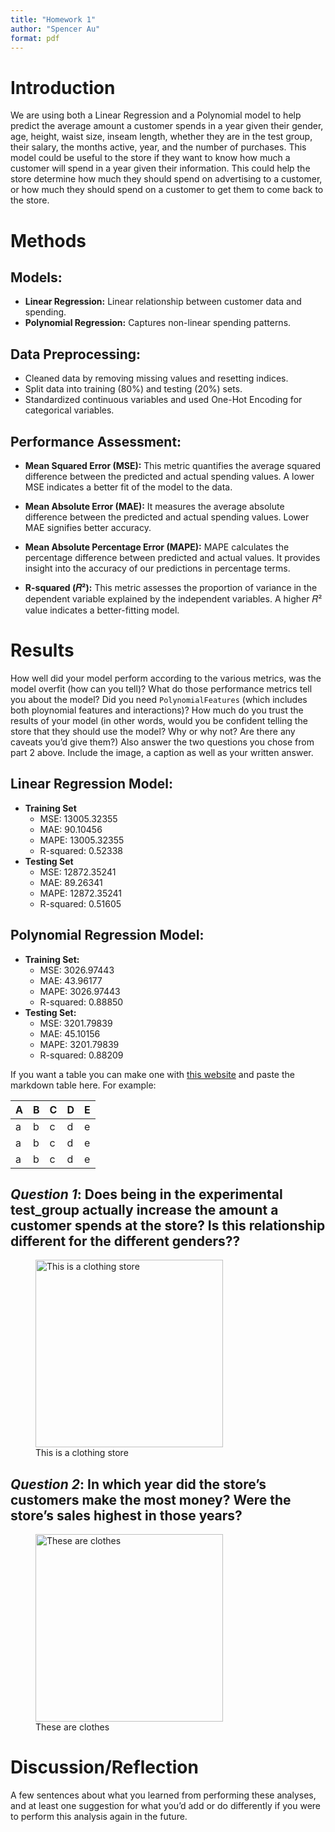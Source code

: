 ```yaml
---
title: "Homework 1"
author: "Spencer Au"
format: pdf
---
```


# Introduction

We are using both a Linear Regression and a Polynomial model to help predict the average amount a customer spends in a year given their gender, age,   height, waist size, inseam length, whether they are in the test group, their salary, the months active, year, and the number of purchases. This model could be useful to the store if they want to know how much a customer will spend in a year given their information. This could help the store determine how much they should spend on advertising to a customer, or how much they should spend on a customer to get them to come back to the store.


# Methods

## Models:

* **Linear Regression:** Linear relationship between customer data and spending.
* **Polynomial Regression:** Captures non-linear spending patterns.

## Data Preprocessing:

* Cleaned data by removing missing values and resetting indices.
* Split data into training (80%) and testing (20%) sets.
* Standardized continuous variables and used One-Hot Encoding for categorical variables.

## Performance Assessment:

* **Mean Squared Error (MSE):** This metric quantifies the average squared difference between the predicted and actual spending values. A lower MSE indicates a better fit of the model to the data. 

* **Mean Absolute Error (MAE):** It measures the average absolute difference between the predicted and actual spending values. Lower MAE signifies better accuracy.

* **Mean Absolute Percentage Error (MAPE):** MAPE calculates the percentage difference between predicted and actual values. It provides insight into the accuracy of our predictions in percentage terms.

* **R-squared (𝑅²):** This metric assesses the proportion of variance in the dependent variable explained by the independent variables. A higher 𝑅² value indicates a better-fitting model.


# Results

How well did your model perform according to the various metrics, was the model overfit (how can you tell)? What do those performance metrics tell you about the model? Did you need `PolynomialFeatures` (which includes both ploynomial features and interactions)?  How much do you trust the results of your model (in other words, would you be confident telling the store that they should use the model? Why or why not? Are there any caveats you'd give them?) Also answer the two questions you chose from part 2 above. Include the image, a caption as well as your written answer.

## Linear Regression Model:
* **Training Set**
    * MSE: 13005.32355
    * MAE: 90.10456
    * MAPE: 13005.32355
    * R-squared: 0.52338

* **Testing Set**
    * MSE: 12872.35241
    * MAE: 89.26341
    * MAPE: 12872.35241
    * R-squared: 0.51605

## Polynomial Regression Model:

* **Training Set:**
    - MSE: 3026.97443
    - MAE: 43.96177
    - MAPE: 3026.97443
    - R-squared: 0.88850

* **Testing Set:**
    - MSE: 3201.79839
    - MAE: 45.10156
    - MAPE: 3201.79839
    - R-squared: 0.88209

If you want a table you can make one with [this website](https://www.tablesgenerator.com/markdown_tables) and paste the markdown table here. For example:

| A | B | C | D | E |
|---|---|---|---|---|
| a | b | c | d | e |
| a | b | c | d | e |
| a | b | c | d | e |


## *Question 1*: Does being in the experimental test_group actually increase the amount a customer spends at the store? Is this relationship different for the different genders??

![This is a clothing store](https://media.istockphoto.com/id/831656828/photo/luxury-clothing-store-for-men.jpg?s=612x612&w=0&k=20&c=r9vD1Nvv_W0uco8RN7jPKx2HJ7zxj3ISrnbP5XhGszg=){width=300}




## *Question 2*: In which year did the store's customers make the most money? Were the store's sales highest in those years?

![These are clothes](/Users/spencerau/Desktop/clothing2.jpg){width=300}





# Discussion/Reflection

A few sentences about what you learned from performing these analyses, and at least one suggestion for what you'd add or do differently if you were to perform this analysis again in the future.
